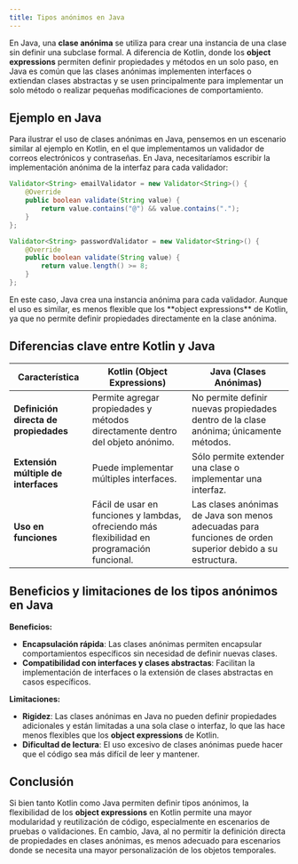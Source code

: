 ```yaml
---
title: Tipos anónimos en Java
---
```


<ReadingTime />
<GithubRepoLink user="r8vnhill" repo="java-dibs" />

En Java, una **clase anónima** se utiliza para crear una instancia de una clase sin definir una subclase formal. A diferencia de Kotlin, donde los **object expressions** permiten definir propiedades y métodos en un solo paso, en Java es común que las clases anónimas implementen interfaces o extiendan clases abstractas y se usen principalmente para implementar un solo método o realizar pequeñas modificaciones de comportamiento.

## Ejemplo en Java

Para ilustrar el uso de clases anónimas en Java, pensemos en un escenario similar al ejemplo en Kotlin, en el que implementamos un validador de correos electrónicos y contraseñas. En Java, necesitaríamos escribir la implementación anónima de la interfaz para cada validador:

```java
Validator<String> emailValidator = new Validator<String>() {
    @Override
    public boolean validate(String value) {
        return value.contains("@") && value.contains(".");
    }
};

Validator<String> passwordValidator = new Validator<String>() {
    @Override
    public boolean validate(String value) {
        return value.length() >= 8;
    }
};
```

<Explanation>
    En este caso, Java crea una instancia anónima para cada validador. Aunque el uso es similar, es menos flexible que los **object expressions** de Kotlin, ya que no permite definir propiedades directamente en la clase anónima.
</Explanation>

## Diferencias clave entre Kotlin y Java

| **Característica** | **Kotlin (Object Expressions)** | **Java (Clases Anónimas)** |
|--------------------|---------------------------------|----------------------------|
| **Definición directa de propiedades** | Permite agregar propiedades y métodos directamente dentro del objeto anónimo. | No permite definir nuevas propiedades dentro de la clase anónima; únicamente métodos. |
| **Extensión múltiple de interfaces** | Puede implementar múltiples interfaces. | Sólo permite extender una clase o implementar una interfaz. |
| **Uso en funciones** | Fácil de usar en funciones y lambdas, ofreciendo más flexibilidad en programación funcional. | Las clases anónimas de Java son menos adecuadas para funciones de orden superior debido a su estructura. |

## Beneficios y limitaciones de los tipos anónimos en Java

**Beneficios:**
- **Encapsulación rápida**: Las clases anónimas permiten encapsular comportamientos específicos sin necesidad de definir nuevas clases.
- **Compatibilidad con interfaces y clases abstractas**: Facilitan la implementación de interfaces o la extensión de clases abstractas en casos específicos.

**Limitaciones:**
- **Rigidez**: Las clases anónimas en Java no pueden definir propiedades adicionales y están limitadas a una sola clase o interfaz, lo que las hace menos flexibles que los **object expressions** de Kotlin.
- **Dificultad de lectura**: El uso excesivo de clases anónimas puede hacer que el código sea más difícil de leer y mantener.

## Conclusión

Si bien tanto Kotlin como Java permiten definir tipos anónimos, la flexibilidad de los **object expressions** en Kotlin permite una mayor modularidad y reutilización de código, especialmente en escenarios de pruebas o validaciones. En cambio, Java, al no permitir la definición directa de propiedades en clases anónimas, es menos adecuado para escenarios donde se necesita una mayor personalización de los objetos temporales.